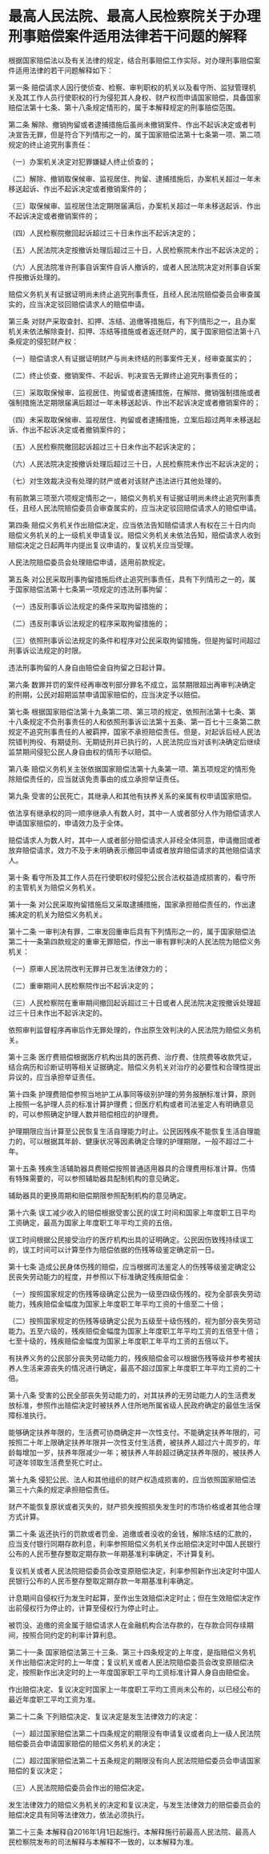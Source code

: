 # 最高人民法院、最高人民检察院关于办理刑事赔偿案件适用法律若干问题的解释

  

根据国家赔偿法以及有关法律的规定，结合刑事赔偿工作实际，对办理刑事赔偿案件适用法律的若干问题解释如下：

第一条 赔偿请求人因行使侦查、检察、审判职权的机关以及看守所、监狱管理机关及其工作人员行使职权的行为侵犯其人身权、财产权而申请国家赔偿，具备国家赔偿法第十七条、第十八条规定情形的，属于本解释规定的刑事赔偿范围。

第二条 解除、撤销拘留或者逮捕措施后虽尚未撤销案件、作出不起诉决定或者判决宣告无罪，但是符合下列情形之一的，属于国家赔偿法第十七条第一项、第二项规定的终止追究刑事责任：

（一）办案机关决定对犯罪嫌疑人终止侦查的；

（二）解除、撤销取保候审、监视居住、拘留、逮捕措施后，办案机关超过一年未移送起诉、作出不起诉决定或者撤销案件的；

（三）取保候审、监视居住法定期限届满后，办案机关超过一年未移送起诉、作出不起诉决定或者撤销案件的；

（四）人民检察院撤回起诉超过三十日未作出不起诉决定的；

（五）人民法院决定按撤诉处理后超过三十日，人民检察院未作出不起诉决定的；

（六）人民法院准许刑事自诉案件自诉人撤诉的，或者人民法院决定对刑事自诉案件按撤诉处理的。

赔偿义务机关有证据证明尚未终止追究刑事责任，且经人民法院赔偿委员会审查属实的，应当决定驳回赔偿请求人的赔偿申请。

第三条 对财产采取查封、扣押、冻结、追缴等措施后，有下列情形之一，且办案机关未依法解除查封、扣押、冻结等措施或者返还财产的，属于国家赔偿法第十八条规定的侵犯财产权：

（一）赔偿请求人有证据证明财产与尚未终结的刑事案件无关，经审查属实的；

（二）终止侦查、撤销案件、不起诉、判决宣告无罪终止追究刑事责任的；

（三）采取取保候审、监视居住、拘留或者逮捕措施，在解除、撤销强制措施或者强制措施法定期限届满后超过一年未移送起诉、作出不起诉决定或者撤销案件的；

（四）未采取取保候审、监视居住、拘留或者逮捕措施，立案后超过两年未移送起诉、作出不起诉决定或者撤销案件的；

（五）人民检察院撤回起诉超过三十日未作出不起诉决定的；

（六）人民法院决定按撤诉处理后超过三十日，人民检察院未作出不起诉决定的；

（七）对生效裁决没有处理的财产或者对该财产违法进行其他处理的。

有前款第三项至六项规定情形之一，赔偿义务机关有证据证明尚未终止追究刑事责任，且经人民法院赔偿委员会审查属实的，应当决定驳回赔偿请求人的赔偿申请。

第四条 赔偿义务机关作出赔偿决定，应当依法告知赔偿请求人有权在三十日内向赔偿义务机关的上一级机关申请复议。赔偿义务机关未依法告知，赔偿请求人收到赔偿决定之日起两年内提出复议申请的，复议机关应当受理。

人民法院赔偿委员会处理赔偿申请，适用前款规定。

第五条 对公民采取刑事拘留措施后终止追究刑事责任，具有下列情形之一的，属于国家赔偿法第十七条第一项规定的违法刑事拘留：

（一）违反刑事诉讼法规定的条件采取拘留措施的；

（二）违反刑事诉讼法规定的程序采取拘留措施的；

（三）依照刑事诉讼法规定的条件和程序对公民采取拘留措施，但是拘留时间超过刑事诉讼法规定的时限。

违法刑事拘留的人身自由赔偿金自拘留之日起计算。

第六条 数罪并罚的案件经再审改判部分罪名不成立，监禁期限超出再审判决确定的刑期，公民对超期监禁申请国家赔偿的，应当决定予以赔偿。

第七条 根据国家赔偿法第十九条第二项、第三项的规定，依照刑法第十七条、第十八条规定不负刑事责任的人和依照刑事诉讼法第十五条、第一百七十三条第二款规定不追究刑事责任的人被羁押，国家不承担赔偿责任。但是，对起诉后经人民法院错判拘役、有期徒刑、无期徒刑并已执行的，人民法院应当对该判决确定后继续监禁期间侵犯公民人身自由权的情形予以赔偿。

第八条 赔偿义务机关主张依据国家赔偿法第十九条第一项、第五项规定的情形免除赔偿责任的，应当就该免责事由的成立承担举证责任。

第九条 受害的公民死亡，其继承人和其他有扶养关系的亲属有权申请国家赔偿。

依法享有继承权的同一顺序继承人有数人时，其中一人或者部分人作为赔偿请求人申请国家赔偿的，申请效力及于全体。

赔偿请求人为数人时，其中一人或者部分赔偿请求人非经全体同意，申请撤回或者放弃赔偿请求，效力不及于未明确表示撤回申请或者放弃赔偿请求的其他赔偿请求人。

第十条 看守所及其工作人员在行使职权时侵犯公民合法权益造成损害的，看守所的主管机关为赔偿义务机关。

第十一条 对公民采取拘留措施后又采取逮捕措施，国家承担赔偿责任的，作出逮捕决定的机关为赔偿义务机关。

第十二条 一审判决有罪，二审发回重审后具有下列情形之一的，属于国家赔偿法第二十一条第四款规定的重审无罪赔偿，作出一审有罪判决的人民法院为赔偿义务机关：

（一）原审人民法院改判无罪并已发生法律效力的；

（二）重审期间人民检察院作出不起诉决定的；

（三）人民检察院在重审期间撤回起诉超过三十日或者人民法院决定按撤诉处理超过三十日未作出不起诉决定的。

依照审判监督程序再审后作无罪处理的，作出原生效判决的人民法院为赔偿义务机关。

第十三条 医疗费赔偿根据医疗机构出具的医药费、治疗费、住院费等收款凭证，结合病历和诊断证明等相关证据确定。赔偿义务机关对治疗的必要性和合理性提出异议的，应当承担举证责任。

第十四条 护理费赔偿参照当地护工从事同等级别护理的劳务报酬标准计算，原则上按照一名护理人员的标准计算护理费；但医疗机构或者司法鉴定人有明确意见的，可以参照确定护理人数并赔偿相应的护理费。

护理期限应当计算至公民恢复生活自理能力时止。公民因残疾不能恢复生活自理能力的，可以根据其年龄、健康状况等因素确定合理的护理期限，一般不超过二十年。

第十五条 残疾生活辅助器具费赔偿按照普通适用器具的合理费用标准计算。伤情有特殊需要的，可以参照辅助器具配制机构的意见确定。

辅助器具的更换周期和赔偿期限参照配制机构的意见确定。

第十六条 误工减少收入的赔偿根据受害公民的误工时间和国家上年度职工日平均工资确定，最高为国家上年度职工年平均工资的五倍。

误工时间根据公民接受治疗的医疗机构出具的证明确定。公民因伤致残持续误工的，误工时间可以计算至作为赔偿依据的伤残等级鉴定确定前一日。

第十七条 造成公民身体伤残的赔偿，应当根据司法鉴定人的伤残等级鉴定确定公民丧失劳动能力的程度，并参照以下标准确定残疾赔偿金：

（一）按照国家规定的伤残等级确定公民为一级至四级伤残的，视为全部丧失劳动能力，残疾赔偿金幅度为国家上年度职工年平均工资的十倍至二十倍；

（二）按照国家规定的伤残等级确定公民为五级至十级伤残的，视为部分丧失劳动能力。五至六级的，残疾赔偿金幅度为国家上年度职工年平均工资的五倍至十倍；七至十级的，残疾赔偿金幅度为国家上年度职工年平均工资的五倍以下。

有扶养义务的公民部分丧失劳动能力的，残疾赔偿金可以根据伤残等级并参考被扶养人生活来源丧失的情况进行确定，最高不超过国家上年度职工年平均工资的二十倍。

第十八条 受害的公民全部丧失劳动能力的，对其扶养的无劳动能力人的生活费发放标准，参照作出赔偿决定时被扶养人住所地所属省级人民政府确定的最低生活保障标准执行。

能够确定扶养年限的，生活费可协商确定并一次性支付。不能确定扶养年限的，可按照二十年上限确定扶养年限并一次性支付生活费，被扶养人超过六十周岁的，年龄每增加一岁，扶养年限减少一年；被扶养人年龄超过确定扶养年限的，被扶养人可逐年领取生活费至死亡时止。

第十九条 侵犯公民、法人和其他组织的财产权造成损害的，应当依照国家赔偿法第三十六条的规定承担赔偿责任。

财产不能恢复原状或者灭失的，财产损失按照损失发生时的市场价格或者其他合理方式计算。

第二十条 返还执行的罚款或者罚金、追缴或者没收的金钱，解除冻结的汇款的，应当支付银行同期存款利息，利率参照赔偿义务机关作出赔偿决定时中国人民银行公布的人民币整存整取定期存款一年期基准利率确定，不计算复利。

复议机关或者人民法院赔偿委员会改变原赔偿决定，利率参照新作出决定时中国人民银行公布的人民币整存整取定期存款一年期基准利率确定。

计息期间自侵权行为发生时起算，至作出生效赔偿决定时止；但在生效赔偿决定作出前侵权行为停止的，计算至侵权行为停止时止。

被罚没、追缴的资金属于赔偿请求人在金融机构合法存款的，在存款合同存续期间，按照合同约定的利率计算利息。

第二十一条 国家赔偿法第三十三条、第三十四条规定的上年度，是指赔偿义务机关作出赔偿决定时的上一年度；复议机关或者人民法院赔偿委员会改变原赔偿决定，按照新作出决定时的上一年度国家职工平均工资标准计算人身自由赔偿金。

作出赔偿决定、复议决定时国家上一年度职工平均工资尚未公布的，以已经公布的最近年度职工平均工资为准。

第二十二条 下列赔偿决定、复议决定是发生法律效力的决定：

（一）超过国家赔偿法第二十四条规定的期限没有申请复议或者向上一级人民法院赔偿委员会申请国家赔偿的赔偿义务机关的决定；

（二）超过国家赔偿法第二十五条规定的期限没有向人民法院赔偿委员会申请国家赔偿的复议决定；

（三）人民法院赔偿委员会作出的赔偿决定。

发生法律效力的赔偿义务机关的决定和复议决定，与发生法律效力的赔偿委员会的赔偿决定具有同等法律效力，依法必须执行。

第二十三条 本解释自2016年1月1日起施行。本解释施行前最高人民法院、最高人民检察院发布的司法解释与本解释不一致的，以本解释为准。